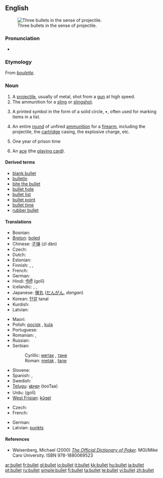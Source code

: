 {{wikipedia}}
==English==
[[Image:Tokarev%2Cparabellum%2C32.JPG|thumb|right|Three bullets in the sense of projectile.]]

===Pronunciation===
* {{audio|en-us-bullet.ogg|Audio (US)}}
*: {{rhymes|ʊlɪt}}

===Etymology===
From {{etyl|frm}} ''[[boulette]]''.

===Noun===
{{en-noun}}

# A [[projectile]], usually of metal, shot from a [[gun]] at high speed.
# The ammunition for a [[sling]] or [[slingshot]].
# {{typography}} A printed symbol in the form of a solid circle, •, often used for marking items in a list.
# {{informal}} An entire [[round]] of unfired [[ammunition]] for a [[firearm]], including the projectile, the [[cartridge]] casing, the explosive charge, etc.
# {{slang}} One year of prison time
# {{slang}} An [[ace]] (the [[playing card]]).

====Derived terms====
* [[blank bullet]]
* [[bulletin]]
* [[bite the bullet]]
* [[bullet hole]]
* [[bullet list]]
* [[bullet point]]
* [[bullet time]]
* [[rubber bullet]]

====Translations====
{{trans-top|projectile}}
* Bosnian: {{t-|bs|metak|m}}
* [[Breton]]: [[boled]] {{m}}
* Chinese: [[子弹]] (zǐ dàn)
* Czech: {{t-|cs|kulka|f}}
* Dutch: {{t+|nl|kogel|m}}
* Estonian: {{t-|et|kuul}}
* Finnish: {{t-|fi|ammus}}, {{t+|fi|kuula}}, {{t+|fi|luoti}}
* French: {{t+|fr|balle|f}}
* German: {{t+|de|Kugel|f}}
* Hindi: [[गोली]] (golī) {{f}}
* Icelandic: {{t-|is|byssukúla|f}}, {{t-|is|kúla|f}}, {{t-|is|skot|n}}
* Japanese: [[弾丸]] ([[だんがん]], ''dangan'')
* Korean: [[탄알]] tanal
* Kurdish: {{KUchar|[[گوله‌]]}}
* Latvian: {{t-|lv|lode|f|xs=Latvian}}
{{trans-mid}}
* Maori: {{t-|mi|matā|xs=Maori}}
* Polish: [[pocisk]] {{m}}, [[kula]] {{f}}
* Portuguese: {{t+|pt|bala|f}}
* Romanian: {{t-|ro|glonţ|n}}, {{t-|ro|glonte|n}}
* Russian: {{t+|ru|пуля|f|sc=Cyrl}}
* Serbian:
*: Cyrillic: [[метак]] {{m}}, [[тане]] {{n}}
*: Roman: [[metak]] {{m}}, [[tane]] {{n}}
* Slovene: {{t+|sl|krogla|f}}
* Spanish: {{t+|es|bala|f}}, {{t+|es|proyectil|m}}
* Swedish: {{t+|sv|kula|c}}
* [[Telugu]]: [[తూటా]] (tooTaa)
* Urdu: {{ur-Arab|[[گولی]]}} (golī) {{f}}
* [[West Frisian]]: [[kûgel]]
{{trans-bottom}}

{{trans-top|printed symbol in the form of a solid circle}}
* Czech: {{t-|cs|odrážka|f}}
* French: {{t+|fr|puce|m}}
{{trans-mid}}
* German: {{t-|de|Aufzählungszeichen|n}}
* Latvian: [[punkts]] {{m}}
{{trans-bottom}}

====References====
* Weisenberg, Michael (2000) ''[http://www.poker1.com/mcu/pokerdictionary/mculib_dictionary_info.asp The Official Dictionary of Poker].''  MGI/Mike Caro University.  ISBN 978-1880069523

[[ar:bullet]]
[[fr:bullet]]
[[gl:bullet]]
[[io:bullet]]
[[it:bullet]]
[[kk:bullet]]
[[hu:bullet]]
[[ja:bullet]]
[[pt:bullet]]
[[ru:bullet]]
[[simple:bullet]]
[[fi:bullet]]
[[ta:bullet]]
[[te:bullet]]
[[vi:bullet]]
[[zh:bullet]]